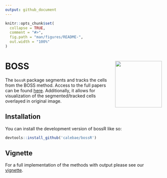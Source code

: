 ```yaml
---
output: github_document
---
```


<!-- README.md is generated from README.Rmd. Please edit that file -->

```r
knitr::opts_chunk$set(
  collapse = TRUE,
  comment = "#>",
  fig.path = "man/figures/README-",
  out.width = "100%"
)
```

# BOSS <img src="./man/figures/sticker.png" width = "150" align = "right" />

<!-- badges: start -->
<!-- badges: end -->

The `bossR` package segments and tracks the cells from the BOSS method. Access to the full papers can be found [here](https://www.biorxiv.org/content/10.1101/2022.06.17.495689v1). Additionally, it allows for visualization of the segmented/tracked cells overlayed in original image.


## Installation

You can install the development version of bossR like so:

```r
devtools::install_github('calebae/bossR')
```

## Vignette

For a full implementation of the methods with output please see our [vignette]().


